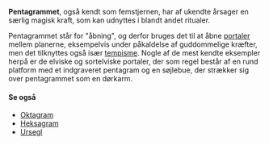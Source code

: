 {{title:Pentagram}}
{{author:Laura Holmegaard}}
{{timestamp:2011-01-16T09:43:07Z}}
{{copyright:Pentagram}}
'''Pentagrammet''', også kendt som femstjernen, har af ukendte årsager en særlig magisk kraft, som kan udnyttes i blandt andet ritualer.

Pentagrammet står for "åbning", og derfor bruges det til at åbne [[portal|portaler]] mellem planerne, eksempelvis under påkaldelse af guddommelige kræfter, men det tilknyttes også især [[tempisme]]. Nogle af de mest kendte eksempler herpå er de elviske og sortelviske portaler, der som regel består af en rund platform med et indgraveret pentagram og en søjlebue, der strækker sig over pentagrammet som en dørkarm.

====Se også====
* [[Oktagram]]
* [[Heksagram]]
* [[Ursegl]]